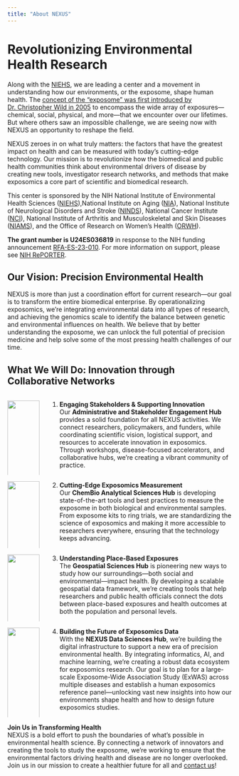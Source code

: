 ```yaml
---
title: "About NEXUS"
---
```


# Revolutionizing Environmental Health Research

Along with the [NIEHS](https://www.niehs.nih.gov/ "NIEHS"), we are leading a center and a movement in understanding how our environments, or the exposome, shape human health. The [concept of the “exposome” was first introduced by Dr. Christopher Wild in 2005](https://aacrjournals.org/cebp/article/14/8/1847/258124/Complementing-the-Genome-with-an-Exposome-The) to encompass the wide array of exposures—chemical, social, physical, and more—that we encounter over our lifetimes. But where others saw an impossible challenge, we are seeing now with NEXUS an opportunity to reshape the field.

NEXUS zeroes in on what truly matters: the factors that have the greatest impact on health and can be measured with today’s cutting-edge technology. Our mission is to revolutionize how the biomedical and public health communities think about environmental drivers of disease by creating new tools, investigator research networks, and methods that make exposomics a core part of scientific and biomedical research.

This center is sponsored by the NIH National Institute of Environmental Health Sciences ([NIEHS](https://www.niehs.nih.gov "NIEHS")),National Institute on Aging ([NIA](https://www.nia.nih.gov/)), National Institute of Neurological Disorders and Stroke ([NINDS](https://www.ninds.nih.gov/)), National Cancer Institute ([NCI](https://www.cancer.gov/)), National Institute of Arthritis and Musculoskeletal and Skin Diseases ([NIAMS](https://www.niams.nih.gov/)), and the Office of Research on Women's Health ([ORWH](https://urldefense.proofpoint.com/v2/url?u=https-3A__orwh.od.nih.gov_&d=DwMF-g&c=WO-RGvefibhHBZq3fL85hQ&r=Fkr4cKYb4VN6gRK-RJB393QKhtAj5_woms_Lxw8fSok&m=nr4UwQMmatjflZKfqIwg1IOnSMBeFQkoXIuf6uQH0T7dZThtgJ55SrTLrHSDnXrm&s=y26zOR72y405GoMHBy7HJlyj7Z4qxRV_4sPAGXHs6oY&e=)).

**The grant number is U24ES036819** in response to the NIH funding announcement [RFA-ES-23-010](https://grants.nih.gov/grants/guide/rfa-files/RFA-ES-23-010.html "RFA"). For more information on support, please see [NIH RePORTER](https://reporter.nih.gov/project-details/10993456 "NIH RePORTER").

## Our Vision: Precision Environmental Health

NEXUS is more than just a coordination effort for current research—our goal is to transform the entire biomedical enterprise. By operationalizing exposomics, we’re integrating environmental data into all types of research, and achieving the genomics scale to identify the balance between genetic and environmental influences on health. We believe that by better understanding the exposome, we can unlock the full potential of precision medicine and help solve some of the most pressing health challenges of our time.

## What We Will Do: Innovation through Collaborative Networks

::: columns
::: {.column width="15%"}

![](images/Nexusstakeholdertight.png){fig-align="right" style="float: right;" width="100%"} 
:::

::: {.column width="85%"}

1.  **Engaging Stakeholders & Supporting Innovation**\
    Our **Administrative and Stakeholder Engagement Hub** provides a solid foundation for all NEXUS activities. We connect researchers, policymakers, and funders, while coordinating scientific vision, logistical support, and resources to accelerate innovation in exposomics. Through workshops, disease-focused accelerators, and collaborative hubs, we’re creating a vibrant community of practice.

:::
:::


::: columns
::: {.column width="15%"}

![](images/Nexuschembiotight.png){fig-align="right" style="float: right;" width="100%"} 
:::

::: {.column width="85%"}

2.  **Cutting-Edge Exposomics Measurement**\
    Our **ChemBio Analytical Sciences Hub** is developing state-of-the-art tools and best practices to measure the exposome in both biological and environmental samples. From exposome kits to ring trials, we are standardizing the science of exposomics and making it more accessible to researchers everywhere, ensuring that the technology keeps advancing.

:::
:::


::: columns
::: {.column width="15%"}

![](images/Nexusgeospatialtight.png){fig-align="right" style="float: right;" width="100%"} 
:::

::: {.column width="85%"}

3.  **Understanding Place-Based Exposures**\
    The **Geospatial Sciences Hub** is pioneering new ways to study how our surroundings—both social and environmental—impact health. By developing a scalable geospatial data framework, we’re creating tools that help researchers and public health officials connect the dots between place-based exposures and health outcomes at both the population and personal levels.

:::
:::


::: columns
::: {.column width="15%"}

![](images/Nexusdatanetworktight.png){fig-align="right" style="float: right;" width="100%"} 
:::

::: {.column width="85%"}

4.  **Building the Future of Exposomics Data**\
    With the **NEXUS Data Sciences Hub**, we’re building the digital infrastructure to support a new era of precision environmental health. By integrating informatics, AI, and machine learning, we’re creating a robust data ecosystem for exposomics research. Our goal is to plan for a large-scale Exposome-Wide Association Study (ExWAS) across multiple diseases and establish a human exposomics reference panel—unlocking vast new insights into how our environments shape health and how to design future exposomics studies.


:::
:::


**Join Us in Transforming Health**\
NEXUS is a bold effort to push the boundaries of what’s possible in environmental health science. By connecting a network of innovators and creating the tools to study the exposome, we’re working to ensure that the environmental factors driving health and disease are no longer overlooked. Join us in our mission to create a healthier future for all and [contact us](contact.html)!
